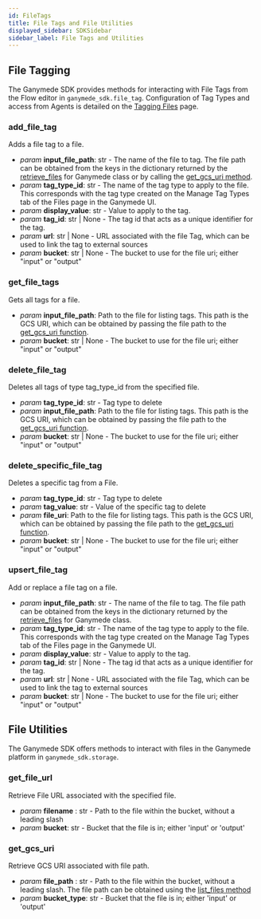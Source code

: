 ```yaml
---
id: FileTags
title: File Tags and File Utilities
displayed_sidebar: SDKSidebar
sidebar_label: File Tags and Utilities
---
```


## File Tagging

The Ganymede SDK provides methods for interacting with File Tags from the Flow editor in `ganymede_sdk.file_tag`.  Configuration of Tag Types and access from Agents is detailed on the [Tagging Files](../app/files/Tags) page.

### add_file_tag

Adds a file tag to a file.

- _param_ **input_file_path**: str - The name of the file to tag.  The file path can be obtained from the keys in the dictionary returned by the [retrieve_files](../sdk/GanymedeClass#method-retrieve_files) for Ganymede class or by calling the [get_gcs_uri method](#get_gcs_uri).
- _param_ **tag_type_id**: str - The name of the tag type to apply to the file.  This corresponds with the tag type created on the Manage Tag Types tab of the Files page in the Ganymede UI.
- _param_ **display_value**: str - Value to apply to the tag.
- _param_ **tag_id**: str | None - The tag id that acts as a unique identifier for the tag. 
- _param_ **url**: str | None - URL associated with the file Tag, which can be used to link the tag to external sources
- _param_ **bucket**: str | None - The bucket to use for the file uri; either "input" or "output"

### get_file_tags

Gets all tags for a file.

- _param_ **input_file_path**: Path to the file for listing tags.  This path is the GCS URI, which can be obtained by passing the file path to the [get_gcs_uri function](#get_gcs_uri).
- _param_ **bucket**: str | None - The bucket to use for the file uri; either "input" or "output"

### delete_file_tag

Deletes all tags of type tag_type_id from the specified file.

- _param_ **tag_type_id**: str - Tag type to delete
- _param_ **input_file_path**: Path to the file for listing tags.  This path is the GCS URI, which can be obtained by passing the file path to the [get_gcs_uri function](#get_gcs_uri).
- _param_ **bucket**: str | None - The bucket to use for the file uri; either "input" or "output"

### delete_specific_file_tag

Deletes a specific tag from a File.

- _param_ **tag_type_id**: str - Tag type to delete
- _param_ **tag_value**: str - Value of the specific tag to delete
- _param_ **file_uri**: Path to the file for listing tags.  This path is the GCS URI, which can be obtained by passing the file path to the [get_gcs_uri function](#get_gcs_uri).
- _param_ **bucket**: str | None - The bucket to use for the file uri; either "input" or "output"

### upsert_file_tag

Add or replace a file tag on a file.

- _param_ **input_file_path**: str - The name of the file to tag.  The file path can be obtained from the keys in the dictionary returned by the [retrieve_files](../sdk/GanymedeClass#method-retrieve_files) for Ganymede class.
- _param_ **tag_type_id**: str - The name of the tag type to apply to the file.  This corresponds with the tag type created on the Manage Tag Types tab of the Files page in the Ganymede UI.
- _param_ **display_value**: str - Value to apply to the tag.
- _param_ **tag_id**: str | None - The tag id that acts as a unique identifier for the tag. 
- _param_ **url**: str | None - URL associated with the file Tag, which can be used to link the tag to external sources
- _param_ **bucket**: str | None - The bucket to use for the file uri; either "input" or "output"

## File Utilities

The Ganymede SDK offers methods to interact with files in the Ganymede platform in `ganymede_sdk.storage`.

### get_file_url

Retrieve File URL associated with the specified file.

- _param_ **filename** : str - Path to the file within the bucket, without a leading slash
- _param_ **bucket**: str - Bucket that the file is in; either 'input' or 'output'

### get_gcs_uri

Retrieve GCS URI associated with file path.

- _param_ **file_path** : str - Path to the file within the bucket, without a leading slash.  The file path can be obtained using the [list_files method](./GanymedeClass#method-list_files)
- _param_ **bucket_type**: str - Bucket that the file is in; either 'input' or 'output'
